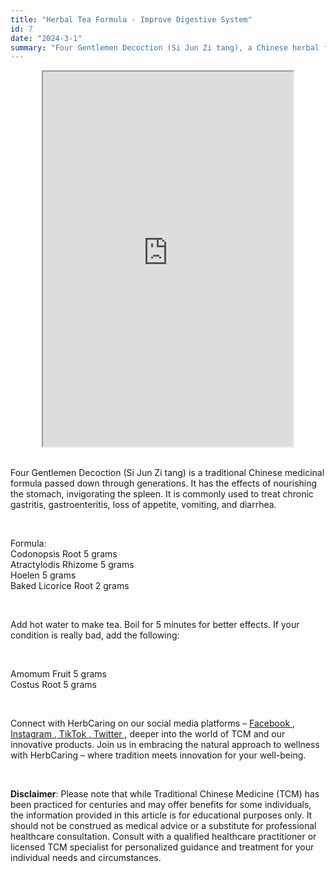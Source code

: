 ```yaml
---
title: "Herbal Tea Formula - Improve Digestive System"
id: 7
date: "2024-3-1"
summary: "Four Gentlemen Decoction (Si Jun Zi tang), a Chinese herbal formula to improve the digestive system."
---
```


<center>
  <iframe
    width="400"
    height="600"
    src="https://www.youtube.com/embed/W8OtGpQQHRU"
  ></iframe>
</center>
<br />
<p>
  Four Gentlemen Decoction (Si Jun Zi tang) is a traditional Chinese medicinal
  formula passed down through generations. It has the effects of nourishing the
  stomach, invigorating the spleen. It is commonly used to treat chronic
  gastritis, gastroenteritis, loss of appetite, vomiting, and diarrhea.
</p>
<br />
<p>
  Formula:
  <br />
  Codonopsis Root 5 grams
  <br />
  Atractylodis Rhizome 5 grams
  <br />
  Hoelen 5 grams
  <br />
  Baked Licorice Root 2 grams
</p>
<br />
<p>
  Add hot water to make tea. Boil for 5 minutes for better effects. If your
  condition is really bad, add the following:
</p>
<br />
<p>
  Amomum Fruit 5 grams
  <br />
  Costus Root 5 grams
</p>
<br />
<p>
  Connect with HerbCaring on our social media platforms –
  <a href="https://www.facebook.com/herbcaring" target="_blank">
    <u>Facebook</u>
  </a>
  ,<a href="https://www.instagram.com/herbcaring/" target="_blank">
    <u>Instagram</u>
  </a>,<a href="https://www.tiktok.com/@herbcaring" target="_blank">
    <u>TikTok</u>
  </a>,<a href="https://twitter.com/HerbCaring" target="_blank">
    <u>Twitter</u>
  </a>, deeper into the world of TCM and our innovative products. Join us in embracing
  the natural approach to wellness with HerbCaring – where tradition meets innovation
  for your well-being.
</p>
<br />
<p>
  <b>Disclaimer</b>: Please note that while Traditional Chinese Medicine (TCM)
  has been practiced for centuries and may offer benefits for some individuals,
  the information provided in this article is for educational purposes only. It
  should not be construed as medical advice or a substitute for professional
  healthcare consultation. Consult with a qualified healthcare practitioner or
  licensed TCM specialist for personalized guidance and treatment for your
  individual needs and circumstances.
</p>
